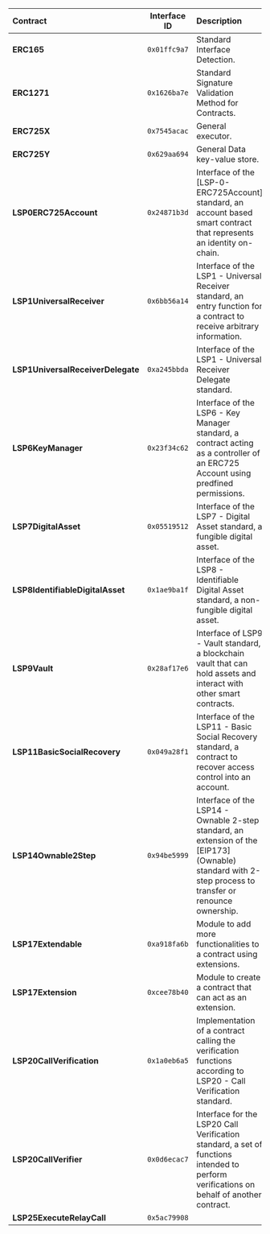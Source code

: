 | Contract                          | Interface ID | Description                                                                                                                                              |
| :-------------------------------- | :----------: | :------------------------------------------------------------------------------------------------------------------------------------------------------- |
| **ERC165**                        | `0x01ffc9a7` | Standard Interface Detection.                                                                                                                            |
| **ERC1271**                       | `0x1626ba7e` | Standard Signature Validation Method for Contracts.                                                                                                      |
| **ERC725X**                       | `0x7545acac` | General executor.                                                                                                                                        |
| **ERC725Y**                       | `0x629aa694` | General Data key-value store.                                                                                                                            |
| **LSP0ERC725Account**             | `0x24871b3d` | Interface of the [LSP-0-ERC725Account] standard, an account based smart contract that represents an identity on-chain.                                   |
| **LSP1UniversalReceiver**         | `0x6bb56a14` | Interface of the LSP1 - Universal Receiver standard, an entry function for a contract to receive arbitrary information.                                  |
| **LSP1UniversalReceiverDelegate** | `0xa245bbda` | Interface of the LSP1 - Universal Receiver Delegate standard.                                                                                            |
| **LSP6KeyManager**                | `0x23f34c62` | Interface of the LSP6 - Key Manager standard, a contract acting as a controller of an ERC725 Account using predfined permissions.                        |
| **LSP7DigitalAsset**              | `0x05519512` | Interface of the LSP7 - Digital Asset standard, a fungible digital asset.                                                                                |
| **LSP8IdentifiableDigitalAsset**  | `0x1ae9ba1f` | Interface of the LSP8 - Identifiable Digital Asset standard, a non-fungible digital asset.                                                               |
| **LSP9Vault**                     | `0x28af17e6` | Interface of LSP9 - Vault standard, a blockchain vault that can hold assets and interact with other smart contracts.                                     |
| **LSP11BasicSocialRecovery**      | `0x049a28f1` | Interface of the LSP11 - Basic Social Recovery standard, a contract to recover access control into an account.                                           |
| **LSP14Ownable2Step**             | `0x94be5999` | Interface of the LSP14 - Ownable 2-step standard, an extension of the [EIP173] (Ownable) standard with 2-step process to transfer or renounce ownership. |
| **LSP17Extendable**               | `0xa918fa6b` | Module to add more functionalities to a contract using extensions.                                                                                       |
| **LSP17Extension**                | `0xcee78b40` | Module to create a contract that can act as an extension.                                                                                                |
| **LSP20CallVerification**         | `0x1a0eb6a5` | Implementation of a contract calling the verification functions according to LSP20 - Call Verification standard.                                         |
| **LSP20CallVerifier**             | `0x0d6ecac7` | Interface for the LSP20 Call Verification standard, a set of functions intended to perform verifications on behalf of another contract.                  |
| **LSP25ExecuteRelayCall**         | `0x5ac79908` |                                                                                                                                                          |
